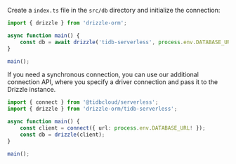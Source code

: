 Create a `index.ts` file in the `src/db` directory and initialize the connection:

```typescript copy filename="index.ts"
import { drizzle } from 'drizzle-orm';

async function main() {
    const db = await drizzle('tidb-serverless', process.env.DATABASE_URL!);
}

main();
```

If you need a synchronous connection, you can use our additional connection API, 
where you specify a driver connection and pass it to the Drizzle instance.

```typescript copy"
import { connect } from '@tidbcloud/serverless';
import { drizzle } from 'drizzle-orm/tidb-serverless';

async function main() {
    const client = connect({ url: process.env.DATABASE_URL! });
    const db = drizzle(client);
}

main();
```